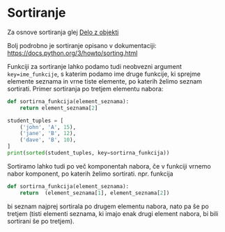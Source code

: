 # Sortiranje

Za osnove sortiranja glej [Delo z objekti](delo-z-objekti.qmd#sortiranje-seznamov)

Bolj podrobno je sortiranje opisano v dokumentaciji: <https://docs.python.org/3/howto/sorting.html>

Funkciji za sortiranje lahko podamo tudi neobvezni argument `key=ime_funkcije`, s katerim podamo ime druge funkcije, ki sprejme elemente seznama in vrne tiste elemente, po katerih želimo seznam sortirati. Primer sortiranja po tretjem elementu nabora:

```python
def sortirna_funkcija(element_seznama):
    return element_seznama[2]

student_tuples = [
    ('john', 'A', 15),
    ('jane', 'B', 12),
    ('dave', 'B', 10),
]
print(sorted(student_tuples, key=sortirna_funkcija))
```

Sortiramo lahko tudi po več komponentah nabora, če v funkciji vrnemo nabor komponent, po katerih želimo sortirati. npr. funkcija 
```python
def sortirna_funkcija(element_seznama):
    return  (element_seznama[1], element_seznama[2])
```
bi seznam najprej sortirala po drugem elementu nabora, nato pa še po tretjem (tisti elementi seznama, ki imajo enak drugi element nabora, bi bili sortirani še po tretjem).


